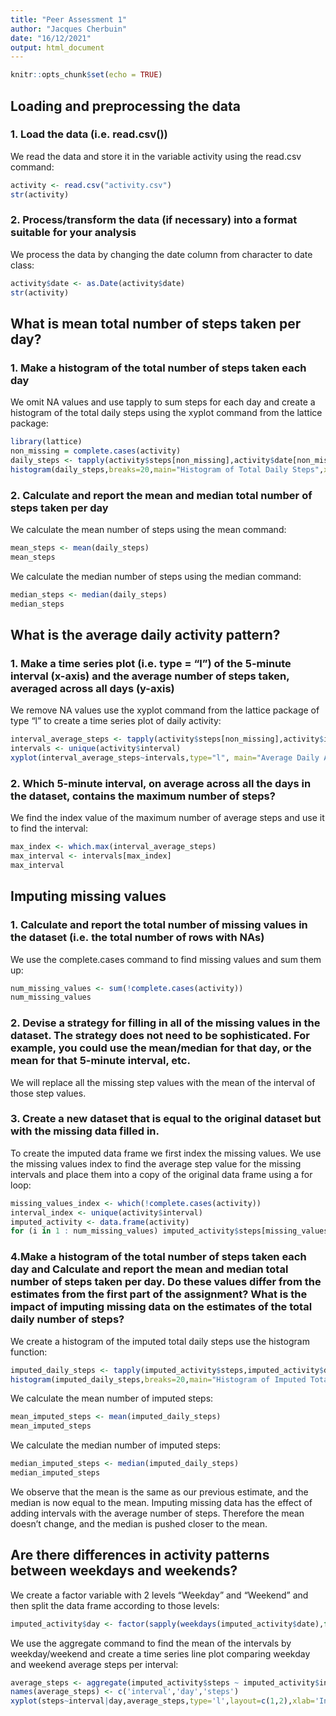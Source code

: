 ```yaml
---
title: "Peer Assessment 1"
author: "Jacques Cherbuin"
date: "16/12/2021"
output: html_document
---
```


```r
knitr::opts_chunk$set(echo = TRUE)
```

## Loading and preprocessing the data

### 1. Load the data (i.e. read.csv())

We read the data and store it in the variable activity using the read.csv command:
```r
activity <- read.csv("activity.csv")
str(activity)
```

### 2. Process/transform the data (if necessary) into a format suitable for your analysis

We process the data by changing the date column from character to date class:
```r
activity$date <- as.Date(activity$date)
str(activity)
```

## What is mean total number of steps taken per day?

### 1. Make a histogram of the total number of steps taken each day

We omit NA values and use tapply to sum steps for each day and create a histogram of the total daily steps using the xyplot command from the lattice package:
```r
library(lattice)
non_missing = complete.cases(activity)
daily_steps <- tapply(activity$steps[non_missing],activity$date[non_missing],sum)
histogram(daily_steps,breaks=20,main="Histogram of Total Daily Steps",xlab = "Total Daily Steps", col='blue')
```

### 2. Calculate and report the mean and median total number of steps taken per day

We calculate the mean number of steps using the mean command:
```r
mean_steps <- mean(daily_steps)
mean_steps
```
We calculate the median number of steps using the median command:
```r
median_steps <- median(daily_steps)
median_steps
```
## What is the average daily activity pattern?

### 1. Make a time series plot (i.e. type = "l") of the 5-minute interval (x-axis) and the average number of steps taken, averaged across all days (y-axis)
We remove NA values use the xyplot command from the lattice package of type "l" to create a time series plot of daily activity:

```r
interval_average_steps <- tapply(activity$steps[non_missing],activity$interval[non_missing],mean)
intervals <- unique(activity$interval)
xyplot(interval_average_steps~intervals,type="l", main="Average Daily Activity",xlab="5 Minute Interval",ylab="Average Steps", col='blue')
```

### 2. Which 5-minute interval, on average across all the days in the dataset, contains the maximum number of steps?

We find the index value of the maximum number of average steps and use it to find the interval:

```r
max_index <- which.max(interval_average_steps)
max_interval <- intervals[max_index]
max_interval
```

## Imputing missing values

### 1. Calculate and report the total number of missing values in the dataset (i.e. the total number of rows with NAs)

We use the complete.cases command to find missing values and sum them up:
```r
num_missing_values <- sum(!complete.cases(activity))
num_missing_values
```

### 2. Devise a strategy for filling in all of the missing values in the dataset. The strategy does not need to be sophisticated. For example, you could use the mean/median for that day, or the mean for that 5-minute interval, etc.

We will replace all the missing step values with the mean of the interval of those step values.

### 3. Create a new dataset that is equal to the original dataset but with the missing data filled in.

To create the imputed data frame we first index the missing values. We use the missing values index to find the average step value for the missing intervals and place them into a copy of the original data frame using a for loop:
```r
missing_values_index <- which(!complete.cases(activity))
interval_index <- unique(activity$interval)
imputed_activity <- data.frame(activity)
for (i in 1 : num_missing_values) imputed_activity$steps[missing_values_index[i]] <- interval_average_steps[which(interval_index== imputed_activity$interval[missing_values_index[i]])]
```

### 4.Make a histogram of the total number of steps taken each day and Calculate and report the mean and median total number of steps taken per day. Do these values differ from the estimates from the first part of the assignment? What is the impact of imputing missing data on the estimates of the total daily number of steps?

We create a histogram of the imputed total daily steps use the histogram function:
```r
imputed_daily_steps <- tapply(imputed_activity$steps,imputed_activity$date,sum)
histogram(imputed_daily_steps,breaks=20,main="Histogram of Imputed Total Daily Steps",xlab = "Imputed Total Daily Steps", col='blue')
```

We calculate the mean number of imputed steps:
```r
mean_imputed_steps <- mean(imputed_daily_steps)
mean_imputed_steps
```
We calculate the median number of imputed steps:
```r
median_imputed_steps <- median(imputed_daily_steps)
median_imputed_steps
```

We observe that the mean is the same as our previous estimate, and the median is now equal to the mean. Imputing missing data has the effect of adding intervals with the average number of steps. Therefore the mean doesn't change, and the median is pushed closer to the mean. 

## Are there differences in activity patterns between weekdays and weekends?

We create a factor variable with 2 levels "Weekday" and "Weekend" and then split the data frame according to those levels:

```r
imputed_activity$day <- factor(sapply(weekdays(imputed_activity$date),function(x) x %in% c("Saturday","Sunday")),labels = c('Weekday','Weekend'))
```

We use the aggregate command to find the mean of the intervals by weekday/weekend and create a time series line plot comparing weekday and weekend average steps per interval: 

```r
average_steps <- aggregate(imputed_activity$steps ~ imputed_activity$interval + imputed_activity$day, imputed_activity, mean)
names(average_steps) <- c('interval','day','steps')
xyplot(steps~interval|day,average_steps,type='l',layout=c(1,2),xlab='Interval',ylab='Number of Steps', col='blue')
```


